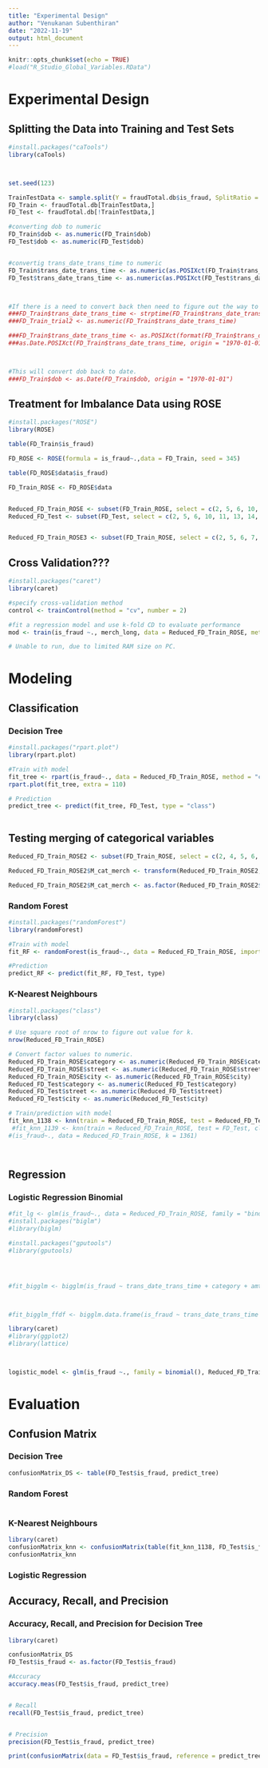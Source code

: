 ```yaml
---
title: "Experimental Design"
author: "Venukanan Subenthiran"
date: "2022-11-19"
output: html_document
---
```


```r
knitr::opts_chunk$set(echo = TRUE)
#load("R_Studio_Global_Variables.RData")
```

# Experimental Design

## Splitting the Data into Training and Test Sets

```r

#install.packages("caTools")
library(caTools)



set.seed(123)

TrainTestData <- sample.split(Y = fraudTotal.db$is_fraud, SplitRatio = 0.7)
FD_Train <- fraudTotal.db[TrainTestData,]
FD_Test <- fraudTotal.db[!TrainTestData,]

#converting dob to numeric
FD_Train$dob <- as.numeric(FD_Train$dob)
FD_Test$dob <- as.numeric(FD_Test$dob)


#convertig trans_date_trans_time to numeric
FD_Train$trans_date_trans_time <- as.numeric(as.POSIXct(FD_Train$trans_date_trans_time))
FD_Test$trans_date_trans_time <- as.numeric(as.POSIXct(FD_Test$trans_date_trans_time))



#If there is a need to convert back then need to figure out the way to do that.
###FD_Train$trans_date_trans_time <- strptime(FD_Train$trans_date_trans_time, format = "%Y%m%d %H:%M:%s")
###FD_Train_trial2 <- as.numeric(FD_Train$trans_date_trans_time)

###FD_Train$trans_date_trans_time <- as.POSIXct(format(FD_Train$trans_date_trans_time))
###as.Date.POSIXct(FD_Train$trans_date_trans_time, origin = "1970-01-01 00:00")



#This will convert dob back to date.
###FD_Train$dob <- as.Date(FD_Train$dob, origin = "1970-01-01")


```


## Treatment for Imbalance Data using ROSE
```r
#install.packages("ROSE")
library(ROSE)

table(FD_Train$is_fraud)

FD_ROSE <- ROSE(formula = is_fraud~.,data = FD_Train, seed = 345)

table(FD_ROSE$data$is_fraud)

FD_Train_ROSE <- FD_ROSE$data


Reduced_FD_Train_ROSE <- subset(FD_Train_ROSE, select = c(2, 5, 6, 10, 11, 13, 14, 18, 20, 22, 23))
Reduced_FD_Test <- subset(FD_Test, select = c(2, 5, 6, 10, 11, 13, 14, 18, 20, 22, 23))


Reduced_FD_Train_ROSE3 <- subset(FD_Train_ROSE, select = c(2, 5, 6, 7, 9, 13, 14, 18, 20, 22, 23))

```


## Cross Validation???
```r
#install.packages("caret")
library(caret)

#specify cross-validation method
control <- trainControl(method = "cv", number = 2)

#fit a regression model and use k-fold CD to evaluate performance
mod <- train(is_fraud ~., merch_long, data = Reduced_FD_Train_ROSE, method = "lm", trControl = control)

# Unable to run, due to limited RAM size on PC.
```



# Modeling

## Classification

### Decision Tree
```r
#install.packages("rpart.plot")
library(rpart.plot)

#Train with model
fit_tree <- rpart(is_fraud~., data = Reduced_FD_Train_ROSE, method = "class")
rpart.plot(fit_tree, extra = 110)

# Prediction
predict_tree <- predict(fit_tree, FD_Test, type = "class")



```
## Testing merging of categorical variables
```r

Reduced_FD_Train_ROSE2 <- subset(FD_Train_ROSE, select = c(2, 4, 5, 6, 10, 11, 13, 14, 18, 20, 22, 23))

Reduced_FD_Train_ROSE2$M_cat_merch <- transform(Reduced_FD_Train_ROSE2, newVar = paste(category, merchant))

Reduced_FD_Train_ROSE2$M_cat_merch <- as.factor(Reduced_FD_Train_ROSE2$M_cat_merch)
```




### Random Forest
```r
#install.packages("randomForest")
library(randomForest)

#Train with model
fit_RF <- randomForest(is_fraud~., data = Reduced_FD_Train_ROSE, importance = TRUE, proximity = TRUE)

#Prediction
predict_RF <- predict(fit_RF, FD_Test, type)

```


### K-Nearest Neighbours
```r
#install.packages("class")
library(class)

# Use square root of nrow to figure out value for k.
nrow(Reduced_FD_Train_ROSE)

# Convert factor values to numeric.
Reduced_FD_Train_ROSE$category <- as.numeric(Reduced_FD_Train_ROSE$category)
Reduced_FD_Train_ROSE$street <- as.numeric(Reduced_FD_Train_ROSE$street)
Reduced_FD_Train_ROSE$city <- as.numeric(Reduced_FD_Train_ROSE$city)
Reduced_FD_Test$category <- as.numeric(Reduced_FD_Test$category)
Reduced_FD_Test$street <- as.numeric(Reduced_FD_Test$street)
Reduced_FD_Test$city <- as.numeric(Reduced_FD_Test$city)

# Train/prediction with model
fit_knn_1138 <- knn(train = Reduced_FD_Train_ROSE, test = Reduced_FD_Test, cl = Reduced_FD_Train_ROSE$is_fraud ,k = 50)
 #fit_knn_1139 <- knn(train = Reduced_FD_Train_ROSE, test = FD_Test, cl = Reduced_FD_Train_ROSE$is_fraud ,k = 1139)
#(is_fraud~., data = Reduced_FD_Train_ROSE, k = 1361)




```



## Regression
### Logistic Regression Binomial
```r

#fit_lg <- glm(is_fraud~., data = Reduced_FD_Train_ROSE, family = "binomial")
#install.packages("biglm")
#library(biglm)

#install.packages("gputools")
#library(gputools)




#fit_bigglm <- bigglm(is_fraud ~ trans_date_trans_time + category + amt + street + city + zip + lat + dob + unix_time + merch_long, data = Reduced_FD_Train_ROSE, family = "binomial")



#fit_bigglm_ffdf <- bigglm.data.frame(is_fraud ~ trans_date_trans_time + category + amt + street + city + zip + lat + dob + unix_time + merch_long, data = Reduced_FD_Train_ROSE, family = binomial(link = "logit"), chunksize = 51000)

library(caret)
#library(ggplot2)
#library(lattice)



logistic_model <- glm(is_fraud ~., family = binomial(), Reduced_FD_Train_ROSE3)

```


# Evaluation

## Confusion Matrix

### Decision Tree
```r
confusionMatrix_DS <- table(FD_Test$is_fraud, predict_tree)


```


### Random Forest
```r

```


### K-Nearest Neighbours
```r
library(caret)
confusionMatrix_knn <- confusionMatrix(table(fit_knn_1138, FD_Test$is_fraud))
confusionMatrix_knn
```


### Logistic Regression

## Accuracy, Recall, and Precision
### Accuracy, Recall, and Precision for Decision Tree
```r
library(caret)

confusionMatrix_DS
FD_Test$is_fraud <- as.factor(FD_Test$is_fraud)

#Accuracy
accuracy.meas(FD_Test$is_fraud, predict_tree)


# Recall
recall(FD_Test$is_fraud, predict_tree)


# Precision
precision(FD_Test$is_fraud, predict_tree)

print(confusionMatrix(data = FD_Test$is_fraud, reference = predict_tree))



```

